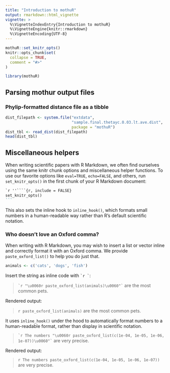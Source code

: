 ```yaml
---
title: "Introduction to mothuR"
output: rmarkdown::html_vignette
vignette: >
  %\VignetteIndexEntry{Introduction to mothuR}
  %\VignetteEngine{knitr::rmarkdown}
  %\VignetteEncoding{UTF-8}
---
```


```r
mothuR::set_knitr_opts()
knitr::opts_chunk$set(
  collapse = TRUE,
  comment = "#>"
)
```

```r
library(mothuR)
```

## Parsing mothur output files

### Phylip-formatted distance file as a tibble
 
```r
dist_filepath <- system.file("extdata",
                             "sample.final.thetayc.0.03.lt.ave.dist",
                             package = "mothuR")
dist_tbl <- read_dist(dist_filepath)
head(dist_tbl)
```

## Miscellaneous helpers

When writing scientific papers with R Markdown, we often find ourselves 
using the same knitr chunk options and miscellaneous helper functions.
To use our favorite options like `eval=TRUE`, `echo=FALSE`, and others,
run `set_knitr_opts()` in the first chunk of your R Markdown document:


````markdown
`r ''````{r, include = FALSE}
set_knitr_opts()
```
````

This also sets the inline hook to `inline_hook()`, which formats small numbers 
in a human-readable way rather than R's default scientific notation.

### Who doesn't love an Oxford comma?

When writing with R Markdown, you may wish to insert a list or vector 
inline and correctly format it with an Oxford comma. 
We provide `paste_oxford_list()` to help you do just that. 

```r
animals <- c('cats', 'dogs', 'fish')
```

Insert the string as inline code with `` `r ` ``:

> `` `r "\u0060r paste_oxford_list(animals)\u0060"` `` are the most common pets.

Rendered output:

> `r paste_oxford_list(animals)` are the most common pets.

It uses `inline_hook()` under the hood to automatically format numbers
to a human-readable format, rather than display in scientific notation.

> `` `r The numbers "\u0060r paste_oxford_list(c(1e-04, 1e-05, 1e-06, 1e-07))\u0060"` `` are very precise.

Rendered output:

> `r The numbers paste_oxford_list(c(1e-04, 1e-05, 1e-06, 1e-07))` are very precise.
